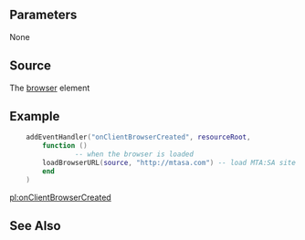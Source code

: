 
{{Client event}}
{{New feature/item|3.0150|1.5||
This event is triggered when the CEF browser instance has been created. If you want to load a specific website right after creating the browser (using [[/createBrowser.md|createBrowser]] or [[/guiCreateBrowser.md|guiCreateBrowser]]), this event will be the convenient place. 

{{Note|Calling loadBrowserURL right after [[/createBrowser.md|createBrowser]] will not work normally due to the nature of the asynchronous browser interface.}}
}}

==Parameters== 
None

==Source==
The [[/Element/Browser.md|browser]] element

==Example== 
<syntaxhighlight lang="lua">
	addEventHandler("onClientBrowserCreated", resourceRoot,
	    function ()
                -- when the browser is loaded
		loadBrowserURL(source, "http://mtasa.com") -- load MTA:SA site
	    end
	)
</syntaxhighlight>

[[/pl:onClientBrowserCreated.md|pl:onClientBrowserCreated]]

==See Also==
{{CEF_events}}